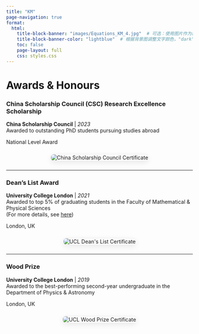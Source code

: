 ```yaml
---
title: "KM"
page-navigation: true
format:
  html:
    title-block-banner: "images/Equations_KM_4.jpg"  # 可选：使用图片作为横幅背景
    title-block-banner-color: "lightblue"  # 根据背景图调整文字颜色，"dark" 或 "light"
    toc: false
    page-layout: full
    css: styles.css
---
```


# Awards & Honours

::: {.grid}
::: {.g-col-12 .g-col-md-8}

### China Scholarship Council (CSC) Research Excellence Scholarship  
**China Scholarship Council** | *2023*  
Awarded to outstanding PhD students pursuing studies abroad  

:::
::: {.g-col-12 .g-col-md-4 .text-md-end}
National Level Award
:::
:::

<div style="text-align: center; margin: 1.5rem 0;">
<img src="/images/CSC.jpg" 
alt="China Scholarship Council Certificate" 
style="max-width: 80%; width: auto; border: 1px solid #eee; box-shadow: 0 5px 15px rgba(0,0,0,0.08); border-radius: 8px;">
</div>

---

::: {.grid}
::: {.g-col-12 .g-col-md-8}

### Dean's List Award  
**University College London** | *2021*  
Awarded to top 5% of graduating students in the Faculty of Mathematical & Physical Sciences  
(For more details, see [here](https://www.ucl.ac.uk/mathematical-physical-sciences/about/faculty-prizes/deans-list-commendees))

:::
::: {.g-col-12 .g-col-md-4 .text-md-end}
London, UK
:::
:::

<div style="text-align: center; margin: 1.5rem 0;">
<img src="/images/DeansList.jpg" 
alt="UCL Dean's List Certificate" 
style="max-width: 80%; width: auto; border: 1px solid #eee; box-shadow: 0 5px 15px rgba(0,0,0,0.08); border-radius: 8px;">
</div>

---

::: {.grid}
::: {.g-col-12 .g-col-md-8}

### Wood Prize  
**University College London** | *2019*  
Awarded to the best-performing second-year undergraduate in the Department of Physics & Astronomy  

:::
::: {.g-col-12 .g-col-md-4 .text-md-end}
London, UK
:::
:::

<div style="text-align: center; margin: 1.5rem 0;">
<img src="/images/WoodPrize.jpg" 
alt="UCL Wood Prize Certificate" 
style="max-width: 80%; height: auto; border: 1px solid #eee; box-shadow: 0 5px 15px rgba(0,0,0,0.08); border-radius: 8px;">
</div>